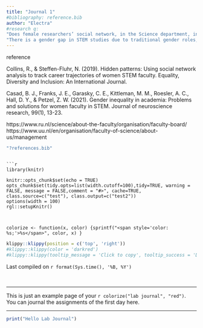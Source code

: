 ```yaml
---
title: "Journal 1"
#bibliography: reference.bib
author: "Electra"
#research q:
"Does female researchers’ social network, in the Science department, include more male academics when the faculty board is gender balanced rather than male-dominated?"
"There is a gender gap in STEM studies due to traditional gender roles, stereotypes and gender inequality. As a result fewer women decide to follow these studies and it is much harder for them according to literature(Casad et all., 2021) to advance. Collins and Steffen-Fluhr(2019), suggest that men in STEM facutlies tend to work with other men. As a result is harder for women to include them in their Social Network.  In this research i focus on these women's social network. it seems that when is male dominated male tend to collaborate with men. will be something different if it's gender neutral? as a sample I will use the faculty of science of Utrecht uni and Radboud the former is gender neutral and the other male dominated. I will take at least one female worker from each uni and compare."
---
```



 


reference

Collins, R., & Steffen-Fluhr, N. (2019). Hidden patterns: Using social network analysis to track career trajectories of women STEM faculty. Equality, Diversity and Inclusion: An International Journal.

Casad, B. J., Franks, J. E., Garasky, C. E., Kittleman, M. M., Roesler, A. C., Hall, D. Y., & Petzel, Z. W. (2021). Gender inequality in academia: Problems and solutions for women faculty in STEM. Journal of neuroscience research, 99(1), 13-23.


https://www.ru.nl/science/about-the-faculty/organisation/faculty-board/
https://www.uu.nl/en/organisation/faculty-of-science/about-us/management


```r
"?references.bib"
```
```

```r
library(knitr)

knitr::opts_chunk$set(echo = TRUE)
opts_chunk$set(tidy.opts=list(width.cutoff=100),tidy=TRUE, warning = FALSE, message = FALSE,comment = "#>", cache=TRUE, class.source=c("test"), class.output=c("test2"))
options(width = 100)
rgl::setupKnitr()



colorize <- function(x, color) {sprintf("<span style='color: %s;'>%s</span>", color, x) }

```

```r
klippy::klippy(position = c('top', 'right'))
#klippy::klippy(color = 'darkred')
#klippy::klippy(tooltip_message = 'Click to copy', tooltip_success = 'Done')
```

Last compiled on `r format(Sys.time(), '%B, %Y')`

<br>

----
  
This is just an example page of your `r colorize("lab journal", "red")`.
You can journal the assignments of the first day here.
  

----


```r
print("Hello Lab Journal")
```



